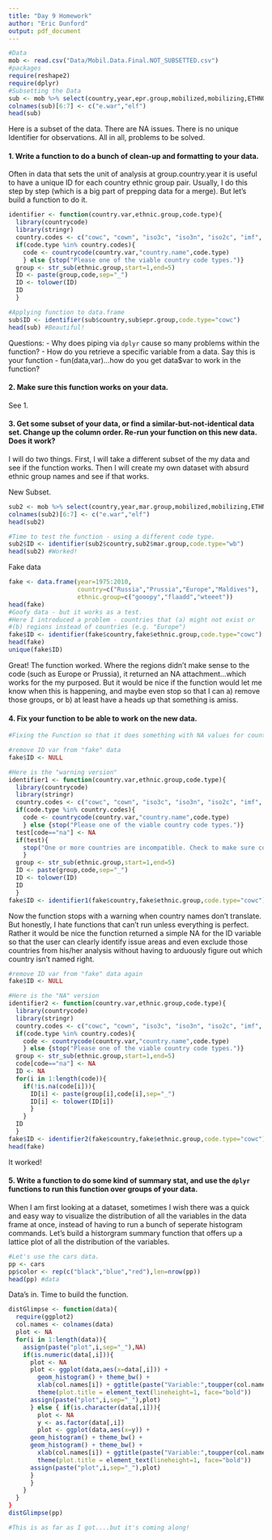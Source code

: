 ```yaml
---
title: "Day 9 Homework"
author: "Eric Dunford"
output: pdf_document
---
```

```r
#Data
mob <- read.csv("Data/Mobil.Data.Final.NOT_SUBSETTED.csv")
#packages
require(reshape2)
require(dplyr)
#Subsetting the Data
sub <- mob %>% select(country,year,epr.group,mobilized,mobilizing,ETHNOWAR,ELF) %>% filter(!is.na(epr.group))
colnames(sub)[6:7] <- c("e.war","elf")
head(sub)
```

Here is a subset of the data. There are NA issues. There is no unique Identifier for observations. All in all, problems to be solved. 

#### 1. Write a function to do a bunch of clean-up and formatting to your data.

Often in data that sets the unit of analysis at group.country.year it is useful to have a unique ID for each country ethnic group pair. Usually, I do this step by step (which is a big part of prepping data for a merge). But let's build a function to do it.

```r
identifier <- function(country.var,ethnic.group,code.type){
  library(countrycode)
  library(stringr)
  country.codes <- c("cowc", "cown", "iso3c", "iso3n", "iso2c", "imf", "fips104", "fao", "ioc", "un", "wb")
  if(code.type %in% country.codes){
    code <- countrycode(country.var,"country.name",code.type)
    } else {stop("Please one of the viable country code types.")}
  group <- str_sub(ethnic.group,start=1,end=5)
  ID <- paste(group,code,sep="_")
  ID <- tolower(ID)
  ID
  }

#Applying function to data.frame
sub$ID <- identifier(sub$country,sub$epr.group,code.type="cowc")
head(sub) #Beautiful!
```

Questions:
  - Why does piping via `dplyr` cause so many problems within the function?
  - How do you retrieve a specific variable from a data. Say this is your function - fun(data,var)...how do you get data$var to work in the function?

#### 2. Make sure this function works on your data.

See 1.

#### 3. Get some subset of your data, or find a similar-but-not-identical data set.  Change up the column order.  Re-run your function on this new data.  Does it work?

I will do two things. First, I will take a different subset of the my data and see if the function works. Then I will create my own dataset with absurd ethnic group names and see if that works.

New Subset. 
```r
sub2 <- mob %>% select(country,year,mar.group,mobilized,mobilizing,ETHNOWAR,ELF) %>% filter(!is.na(mar.group))
colnames(sub2)[6:7] <- c("e.war","elf")
head(sub2)

#Time to test the function - using a different code type.
sub2$ID <- identifier(sub2$country,sub2$mar.group,code.type="wb")
head(sub2) #Worked!
```

Fake data
```r
fake <- data.frame(year=1975:2010,
                   country=c("Russia","Prussia","Europe","Maldives"),
                   ethnic.group=c("gooopy","flaadd","wteeet"))
head(fake)
#Goofy data - but it works as a test.
#Here I introduced a problem - countries that (a) might not exist or
#(b) regions instead of countries (e.g. "Europe")
fake$ID <- identifier(fake$country,fake$ethnic.group,code.type="cowc")
head(fake)
unique(fake$ID)
```

Great! The function worked. Where the regions didn't make sense to the code (such as Europe or Prussia), it returned an NA attachment...which works for the my purposed. But it would be nice if the function would let me know when this is happening, and maybe even stop so that I can a) remove those groups, or b) at least have a heads up that something is amiss. 

#### 4. Fix your function to be able to work on the new data.

```r
#Fixing the Function so that it does something with NA values for country (i.e. if the country isn't accounted for in the countrycode package).

#remove ID var from "fake" data
fake$ID <- NULL

#Here is the "warning version"
identifier1 <- function(country.var,ethnic.group,code.type){
  library(countrycode)
  library(stringr)
  country.codes <- c("cowc", "cown", "iso3c", "iso3n", "iso2c", "imf", "fips104", "fao", "ioc", "un", "wb")
  if(code.type %in% country.codes){
    code <- countrycode(country.var,"country.name",code.type)
    } else {stop("Please one of the viable country code types.")}
  test[code=="na"] <- NA
  if(test){
    stop("One or more countries are incompatible. Check to make sure country names follow conventional spelling or that region have not been accidentally included in the vector.\n")
    }
  group <- str_sub(ethnic.group,start=1,end=5)
  ID <- paste(group,code,sep="_")
  ID <- tolower(ID)
  ID
  }
fake$ID <- identifier1(fake$country,fake$ethnic.group,code.type="cowc") 
```

Now the function stops with a warning when country names don't translate. But honestly, I hate functions that can't run unless everything is perfect. Rather it would be nice the function returned a simple NA for the ID variable so that the user can clearly identify issue areas and even exclude those countries from his/her analysis without having to arduously figure out which country isn't named right. 

```r
#remove ID var from "fake" data again
fake$ID <- NULL

#Here is the "NA" version
identifier2 <- function(country.var,ethnic.group,code.type){
  library(countrycode)
  library(stringr)
  country.codes <- c("cowc", "cown", "iso3c", "iso3n", "iso2c", "imf", "fips104", "fao", "ioc", "un", "wb")
  if(code.type %in% country.codes){
    code <- countrycode(country.var,"country.name",code.type)
    } else {stop("Please one of the viable country code types.")}
  group <- str_sub(ethnic.group,start=1,end=5)
  code[code=="na"] <- NA
  ID <- NA
  for(i in 1:length(code)){
    if(!is.na(code[i])){
      ID[i] <- paste(group[i],code[i],sep="_")
      ID[i] <- tolower(ID[i])
      }
    }
  ID
  }
fake$ID <- identifier2(fake$country,fake$ethnic.group,code.type="cowc") 
head(fake)
```

It worked!

#### 5. Write a function to do some kind of summary stat, and use the `dplyr` functions to run this function over groups of your data.

When I am first looking at a dataset, sometimes I wish there was a quick and easy way to visualize the distribution of all the variables in the data frame at once, instead of having to run a bunch of seperate histogram commands. Let's build a historgram summary function that offers up a lattice plot of all the distribution of the variables. 

```r
#Let's use the cars data.
pp <- cars
pp$color <- rep(c("black","blue","red"),len=nrow(pp))
head(pp) #data
```

Data's in. Time to build the function.

```r

distGlimpse <- function(data){
  require(ggplot2)
  col.names <- colnames(data)
  plot <- NA
  for(i in 1:length(data)){
    assign(paste("plot",i,sep="_"),NA)
    if(is.numeric(data[,i])){
      plot <- NA
      plot <- ggplot(data,aes(x=data[,i])) + 
        geom_histogram() + theme_bw() +
        xlab(col.names[i]) + ggtitle(paste("Variable:",toupper(col.names[i]))) + 
        theme(plot.title = element_text(lineheight=1, face="bold"))
      assign(paste("plot",i,sep="_"),plot)
      } else { if(is.character(data[,i])){
        plot <- NA
        y <- as.factor(data[,i])
        plot <- ggplot(data,aes(x=y)) + 
      geom_histogram() + theme_bw() +
      geom_histogram() + theme_bw() +
        xlab(col.names[i]) + ggtitle(paste("Variable:",toupper(col.names[i]))) + 
        theme(plot.title = element_text(lineheight=1, face="bold"))
      assign(paste("plot",i,sep="_"),plot)  
      }
      }
    } 
  }    
}
distGlimpse(pp)

#This is as far as I got....but it's coming along!
```



